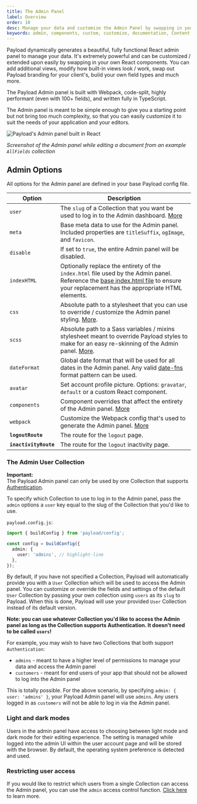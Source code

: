 ```yaml
---
title: The Admin Panel
label: Overview
order: 10
desc: Manage your data and customize the Admin Panel by swapping in your own React components. Create, modify or remove views, fields, styles and much more.
keywords: admin, components, custom, customize, documentation, Content Management System, cms, headless, javascript, node, react, express
---
```


Payload dynamically generates a beautiful, fully functional React admin panel to manage your data. It's extremely powerful and can be customized / extended upon easily by swapping in your own React components. You can add additional views, modify how built-in views look / work, swap out Payload branding for your client's, build your own field types and much more.

The Payload Admin panel is built with Webpack, code-split, highly performant (even with 100+ fields), and written fully in TypeScript.

<Banner type="success">
  The Admin panel is meant to be simple enough to give you a starting point but not bring too much complexity, so that you can easily customize it to suit the needs of your application and your editors.
</Banner>

![Payload's Admin panel built in React](https://payloadcms.com/images/docs/admin.jpg)

*Screenshot of the Admin panel while editing a document from an example `AllFields` collection*

## Admin Options

All options for the Admin panel are defined in your base Payload config file.

| Option                | Description  |
| --------------------- | -------------|
| `user`                | The `slug` of a Collection that you want be used to log in to the Admin dashboard. [More](/docs/admin/overview#the-admin-user-collection) |
| `meta`                | Base meta data to use for the Admin panel. Included properties are `titleSuffix`, `ogImage`, and `favicon`. |
| `disable`             | If set to `true`, the entire Admin panel will be disabled. |
| `indexHTML`           | Optionally replace the entirety of the `index.html` file used by the Admin panel. Reference the [base index.html file](https://github.com/payloadcms/payload/blob/master/src/admin/index.html) to ensure your replacement has the appropriate HTML elements. |
| `css`                 | Absolute path to a stylesheet that you can use to override / customize the Admin panel styling. [More](/docs/admin/customizing-css). |
| `scss`                | Absolute path to a Sass variables / mixins stylesheet meant to override Payload styles to make for an easy re-skinning of the Admin panel. [More](/docs/admin/customizing-css#overriding-scss-variables). |
| `dateFormat`          | Global date format that will be used for all dates in the Admin panel. Any valid [date-fns](https://date-fns.org/) format pattern can be used. |
| `avatar`              | Set account profile picture. Options: `gravatar`, `default` or a custom React component. |
| `components`          | Component overrides that affect the entirety of the Admin panel. [More](/docs/admin/components) |
| `webpack`             | Customize the Webpack config that's used to generate the Admin panel. [More](/docs/admin/webpack) |                                                                                                                                                                                   |
| **`logoutRoute`**     | The route for the `logout` page.                                                                                                                                                                 |
| **`inactivityRoute`** | The route for the `logout` inactivity page.                                                                                                                                                         |


### The Admin User Collection

<Banner type="warning">
  <strong>Important:</strong><br />
  The Payload Admin panel can only be used by one Collection that supports <a href="/docs/authentication/overview">Authentication</a>.
</Banner>

To specify which Collection to use to log in to the Admin panel, pass the `admin` options a `user` key equal to the slug of the Collection that you'd like to use.

`payload.config.js`:
```ts
import { buildConfig } from 'payload/config';

const config = buildConfig({
  admin: {
    user: 'admins', // highlight-line
  },
});
```

By default, if you have not specified a Collection, Payload will automatically provide you with a `User` Collection which will be used to access the Admin panel. You can customize or override the fields and settings of the default `User` Collection by passing your own collection using `users` as its `slug` to Payload. When this is done, Payload will use your provided `User` Collection instead of its default version.

**Note: you can use whatever Collection you'd like to access the Admin panel as long as the Collection supports Authentication. It doesn't need to be called `users`!**

For example, you may wish to have two Collections that both support `Authentication`:

- `admins` - meant to have a higher level of permissions to manage your data and access the Admin panel
- `customers` - meant for end users of your app that should not be allowed to log into the Admin panel

This is totally possible. For the above scenario, by specifying `admin: { user: 'admins' }`, your Payload Admin panel will use `admins`. Any users logged in as `customers` will not be able to log in via the Admin panel.

### Light and dark modes

Users in the admin panel have access to choosing between light mode and dark mode for their editing experience. The setting is managed while logged into the admin UI within the user account page and will be stored with the browser. By default, the operating system preference is detected and used.

### Restricting user access

If you would like to restrict which users from a single Collection can access the Admin panel, you can use the `admin` access control function. [Click here](/docs/access-control/overview#admin) to learn more.
